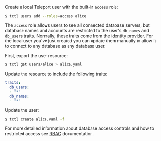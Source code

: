 Create a local Teleport user with the built-in `access` role:

```bash
$ tctl users add --roles=access alice
```

The `access` role allows users to see all connected database servers, but
database names and accounts are restricted to the user's `db_names` and
`db_users` traits. Normally, these traits come from the identity provider. For
the local user you've just created you can update them manually to allow it to
connect to any database as any database user.

First, export the user resource:

```bash
$ tctl get users/alice > alice.yaml
```

Update the resource to include the following traits:

```yaml
traits:
  db_users:
  - "*"
  db_names:
  - "*"
```

Update the user:

```bash
$ tctl create alice.yaml -f
```

For more detailed information about database access controls and how to restricted
access see [RBAC](../../database-access/rbac.mdx) documentation.
